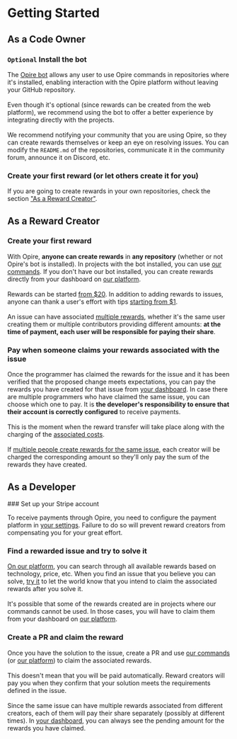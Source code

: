 
# Getting Started

## As a Code Owner

<Steps>

### `Optional` Install the bot

<DimmedText>The [Opire bot](/overview/install-bot) allows any user to use Opire commands in repositories where it's installed, enabling interaction with the Opire platform without leaving your GitHub repository.</DimmedText>
<br/><br/>
<DimmedText>Even though it's optional (since rewards can be created from the web platform), we recommend using the bot to offer a better experience by integrating directly with the projects.</DimmedText>
<br/><br/>
<DimmedText>We recommend notifying your community that you are using Opire, so they can create rewards themselves or keep an eye on resolving issues. You can modify the `README.md` of the repositories, communicate it in the community forum, announce it on Discord, etc.</DimmedText>

### Create your first reward (or let others create it for you)

<DimmedText>If you are going to create rewards in your own repositories, check the section ["As a Reward Creator"](/overview/getting-started#as-a-reward-creator).</DimmedText>

</Steps>

## As a Reward Creator

<Steps>

### Create your first reward

<DimmedText>With Opire, **anyone can create rewards** in **any repository** (whether or not Opire's bot is installed). In projects with the bot installed, you can use [our commands](/overview/commands#create-reward). If you don't have our bot installed, you can create rewards directly from your dashboard on [our platform](https://app.opire.dev/dashboard/creator/rewards).</DimmedText>
<br/><br/>
<DimmedText>Rewards can be started [from $20](/en/rewards/pricing#minimum-price-and-costs). In addition to adding rewards to issues, anyone can thank a user's effort with tips [starting from $1](/en/tips/pricing#minimum-price-and-costs).</DimmedText>
<br/><br/>
<DimmedText>An issue can have associated [multiple rewards](/rewards/lifecycle#multiple-rewards), whether it's the same user creating them or multiple contributors providing different amounts: **at the time of payment, each user will be responsible for paying their share**.</DimmedText>

### Pay when someone claims your rewards associated with the issue

<DimmedText>Once the programmer has claimed the rewards for the issue and it has been verified that the proposed change meets expectations, you can pay the rewards you have created for that issue from [your dashboard](https://app.opire.dev/dashboard/creator/rewards). In case there are multiple programmers who have claimed the same issue, you can choose which one to pay. It is **the developer's responsibility to ensure that their account is correctly configured** to receive payments.</DimmedText>
<br/><br/>
<DimmedText>This is the moment when the reward transfer will take place along with the charging of the [associated costs](/rewards/pricing#minimum-price-and-costs).</DimmedText>
<br/><br/>
<DimmedText>If [multiple people create rewards for the same issue](/rewards/lifecycle#multiple-creators), each creator will be charged the corresponding amount so they'll only pay the sum of the rewards they have created.</DimmedText>

</Steps>

## As a Developer

<Steps>
### Set up your Stripe account

<DimmedText>To receive payments through Opire, you need to configure the payment platform in [your settings](https://app.opire.dev/settings). Failure to do so will prevent reward creators from compensating you for your great effort.</DimmedText>

### Find a rewarded issue and try to solve it

<DimmedText>[On our platform](https://app.opire.dev), you can search through all available rewards based on technology, price, etc. When you find an issue that you believe you can solve, [try it](/overview/commands#try-to-solve-the-issue) to let the world know that you intend to claim the associated rewards after you solve it.</DimmedText>
<br/><br/>
<DimmedText>It's possible that some of the rewards created are in projects where our commands cannot be used. In those cases, you will have to claim them from your dashboard on [our platform](https://app.opire.dev/dashboard/programmer/rewards).</DimmedText>

### Create a PR and claim the reward

<DimmedText>Once you have the solution to the issue, create a PR and use [our commands](/overview/commands#claim-rewards-associated-with-an-issue) (or [our platform](https://app.opire.dev/dashboard/programmer/rewards)) to claim the associated rewards.</DimmedText>
<br/><br/>
<DimmedText>This doesn't mean that you will be paid automatically. Reward creators will pay you when they confirm that your solution meets the requirements defined in the issue.</DimmedText>
<br/><br/>
<DimmedText>Since the same issue can have multiple rewards associated from different creators, each of them will pay their share separately (possibly at different times). In [your dashboard](https://app.opire.dev/dashboard/programmer/rewards), you can always see the pending amount for the rewards you have claimed.</DimmedText>
</Steps>